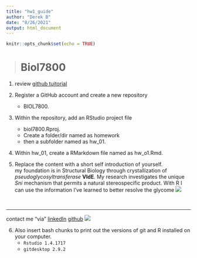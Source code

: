 ```yaml
---
title: "hw1_guide"
author: "Derek B"
date: "8/26/2021"
output: html_document
---
```


```r
knitr::opts_chunk$set(echo = TRUE)
```

> # Biol7800

1. review [github tuitorial](https://www.youtube.com/watch?v=noZnOSpcjYY)

2. Register a GitHub account and create a new repository 
   + BIOL7800.

3. Within the repository, add an RStudio project file
   +  biol7800.Rproj.
   +   Create a folder/dir named as homework
   +  then a subfolder named as hw_01.
4. Within hw_01, create a RMarkdown file named as hw_o1.Rmd.
 
 5. Replace the content with a short self introduction of yourself.
 <br>
 my foundation is in Structural Biology through crystallization of _pseudoglycosyltransferase_ __VldE__. My research investigates the unique _Sni_ mechanism that permits a natural stereospecific product. With R I can use the information I've learned to better resolve the glycome
![](https://external-content.duckduckgo.com/iu/?u=https%3A%2F%2Fi.stack.imgur.com%2FZ70v9.png&f=1&nofb=1)

<br>

***
contact me "via" [linkedIn](www.linkedin.com/in/derek-bratcher)
[github](https://github.com/Deebee33) ![](https://external-content.duckduckgo.com/iu/?u=https%3A%2F%2Ftse1.mm.bing.net%2Fth%3Fid%3DOIP.46goeWrG5eWVufJGs5vjVwHaEK%26pid%3DApi&f=1)
 
6. Also insert bash chunks to print out the versions of git and R installed on your computer.
   + `Rstudio 1.4.1717`
   + `gitdesktop 2.9.2`